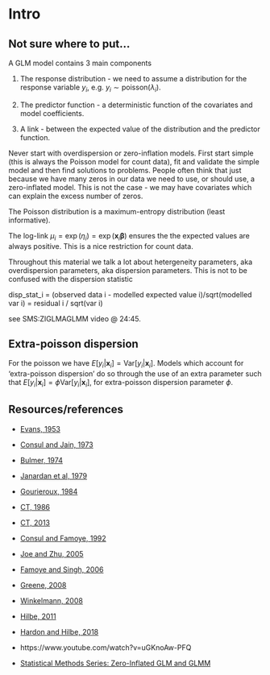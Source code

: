 # Intro


## Not sure where to put...

A GLM model contains 3 main components 

1. The response distribution - we need to assume a distribution for the response variable $y_i$, e.g. $y_i \sim \mathrm{poisson}(\lambda_i)$. 

2. The predictor function - a deterministic function of the covariates and model coefficients. 

3. A link - between the expected value of the distribution and the predictor function. 

Never start with overdispersion or zero-inflation models. First start simple (this is always the Poisson model for count data), fit and validate the simple model and then find solutions to problems. People often think that just because we have many zeros in our data we need to use, or should use, a zero-inflated model. This is not the case - we may have covariates which can explain the excess number of zeros.  

The Poisson distribution is a maximum-entropy distribution (least informative).

The log-link $\mu_i = \exp(\eta_i) = \exp(\pmb x_i\pmb\beta)$ ensures the the expected values are always positive. This is a nice restriction for count data.  

Throughout this material we talk a lot about hetergeneity parameters, aka overdispersion parameters, aka dispersion parameters. This is not to be confused with the dispersion statistic 

disp_stat_i = (observed data i - modelled expected value i)/sqrt(modelled var i)
            = residual i / sqrt(var i)

see SMS:ZIGLMAGLMM video @ 24:45. 







## Extra-poisson dispersion

For the poisson we have $E[y_i | \pmb x_i] = \mathrm{Var}[y_i | \pmb x_i]$. Models which account for 'extra-poisson dispersion' do so through the use of an extra parameter such that $E[y_i | \pmb x_i] = \phi\mathrm{Var}[y_i | \pmb x_i]$, for extra-poisson dispersion parameter $\phi$.










## Resources/references

* [Evans, 1953](https://doi.org/10.1093/biomet/40.1-2.186)
* [Consul and Jain, 1973](https://doi.org/10.1080/00401706.1973.10489112)
* [Bulmer, 1974](https://doi.org/10.2307/2529621)
* [Janardan et al, 1979](https://doi.org/10.2307/1307766)
* [Gourieroux, 1984](https://doi.org/10.2307/1913472)
* [CT, 1986](https://doi.org/10.1002/jae.3950010104) 
* [CT, 2013](https://doi.org/10.1017/CBO9781139013567)
* [Consul and Famoye, 1992](https://doi.org/10.1080/03610929208830766)
* [Joe and Zhu, 2005](https://doi.org/10.1002/bimj.200410102)
* [Famoye and Singh, 2006](https://doi.org/10.6339/JDS.2006.04(1).257)
* [Greene, 2008](https://doi.org/10.1016/j.econlet.2007.10.015)
* [Winkelmann, 2008](https://doi.org/10.1007/978-3-540-78389-3)
* [Hilbe, 2011](https://doi.org/10.1017/CBO9780511973420)
* [Hardon and Hilbe, 2018](https://www.routledge.com/Generalized-Linear-Models-and-Extensions-Fourth-Edition/Hardin-Hilbe/p/book/9781597182256)


* https://www.youtube.com/watch?v=uGKnoAw-PFQ 
* [Statistical Methods Series: Zero-Inflated GLM and GLMM](https://www.youtube.com/watch?v=ISN9SE__QOU&t=909s)